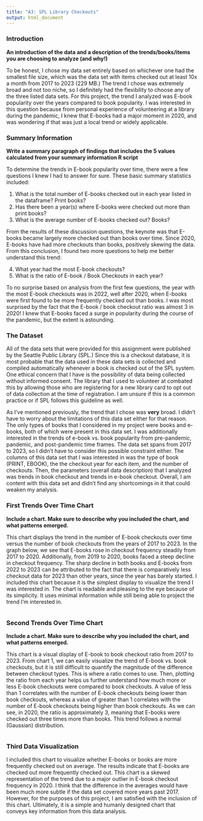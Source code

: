 ```yaml
---
title: "A3: SPL Library Checkouts"
output: html_document
---
```


### Introduction

**An introduction of the data and a description of the trends/books/items you are choosing to analyze (and why!)**

To be honest, I chose my data set entirely based on whichever one had the smallest file size, which was the data set with items checked out at least 10x a month from 2017 to 2023 (229 MB.) The trend I chose was extremely broad and not too niche, so I definitely had the flexibility to choose any of the three listed data sets. For this project, the trend I analyzed was E-book popularity over the years compared to book popularity. I was interested in this question because from personal experience of volunteering at a library during the pandemic, I knew that E-books had a major moment in 2020, and was wondering if that was just a local trend or widely applicable.

### Summary Information

**Write a summary paragraph of findings that includes the 5 values calculated from your summary information R script**

To determine the trends in E-book popularity over time, there were a few questions I knew I had to answer for sure. These basic summary statistics included:

1. What is the total number of E-books checked out in each year listed in the dataframe? Print books?
2.  Has there been a year(s) where E-books were checked out more than print books?
3. What is the average number of E-books checked out? Books?

From the results of these discussion questions, the keynote was that E-books became largely more checked out than books over time. Since 2020, E-books have had more checkouts than books, positively skewing the data. From this conclusion, I found two more questions to help me better understand this trend:

4. What year had the most E-book checkouts?
5. What is the ratio of E-book / Book Checkouts in each year?

To no surprise based on analysis from the first few questions, the year with the most E-book checkouts was in 2022, well after 2020, when E-books were first found to be more frequently checked out than books. I was most surprised by the fact that the E-book / book checkout ratio was almost 3 in 2020! I knew that E-books faced a surge in popularity during the course of the pandemic, but the extent is astounding.

### The Dataset

All of the data sets that were provided for this assignment were published by the Seattle Public Library (SPL.) Since this is a checkout database, it is most probable that the data used in these data sets is collected and compiled automatically whenever a book is checked out of the SPL system. One ethical concern that I have is the possibility of data being collected without informed consent. The library that I used to volunteer at combated this by allowing those who are registering for a new library card to opt out of data collection at the time of registration. I am unsure if this is a common practice or if SPL follows this guideline as well.

As I've mentioned previously, the trend that I chose was **very** broad. I didn't have to worry about the limitations of this data set either for that reason. The only types of books that I considered in my project were books and e-books, both of which were present in this data set. I was additionally interested in the trends of e-book vs. book popularity from pre-pandemic, pandemic, and post-pandemic time frames. The data set spans from 2017 to 2023, so I didn't have to consider this possible constraint either. The columns of this data set that I was interested in was the type of book (PRINT, EBOOK), the the checkout year for each item, and the number of checkouts. Then, the parameters (overall data description) that I analyzed was trends in book checkout and trends in e-book checkout. Overall, I am content with this data set and didn't find any shortcomings in it that could weaken my analysis.


### First Trends Over Time Chart

**Include a chart. Make sure to describe why you included the chart, and what patterns emerged.**

This chart displays the trend in the number of E-book checkouts over time versus the number of book checkouts from the years of 2017 to 2023. In the graph below, we see that E-books rose in checkout frequency steadily from 2017 to 2020. Additionally, from 2019 to 2020, books faced a steep decline in checkout frequency. The sharp decline in both books and E-books from 2022 to 2023 can be attributed to the fact that there is comparatively less checkout data for 2023 than other years, since the year has barely started. I included this chart because it is the simplest display to visualize the trend I was interested in. The chart is readable and pleasing to the eye because of its simplicity. It uses minimal information while still being able to project the trend I'm interested in.

```r
```

### Second Trends Over Time Chart

**Include a chart. Make sure to describe why you included the chart, and what patterns emerged.**

This chart is a visual display of E-book to book checkout ratio from 2017 to 2023. From chart 1, we can easily visualize the trend of E-book vs. book checkouts, but it is still difficult to quantify the magnitude of the difference between checkout types. This is where a ratio comes to use. Then, plotting the ratio from each year helps us further understand how much more or less E-book checkouts were compared to book checkouts. A value of less than 1 correlates with the number of E-book checkouts being lower than book checkouts, whereas a value of greater than 1 correlates with the number of E-book checkouts being higher than book checkouts. As we can see, in 2020, the ratio is approximately 3, meaning that E-books were checked out three times more than books. This trend follows a normal (Gaussian) distribution.

```r
```

### Third Data Visualization

I included this chart to visualize whether E-books or books are more frequently checked out on average. The results indicate that E-books are checked out more frequently checked out. This chart is a skewed representation of the trend due to a major outlier in E-book checkout frequency in 2020. I think that the difference in the averages would have been much more subtle if the data set covered more years past 2017. However, for the purposes of this project, I am satisfied with the inclusion of this chart. Ultimately, it is a simple and humanly designed chart that conveys key information from this data analysis.

```r
```